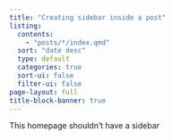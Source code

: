 ```yaml
---
title: "Creating sidebar inside a post"
listing:
  contents:
    - "posts/*/index.qmd"
  sort: "date desc"
  type: default
  categories: true
  sort-ui: false
  filter-ui: false
page-layout: full
title-block-banner: true
---
```


This homepage shouldn't have a sidebar

